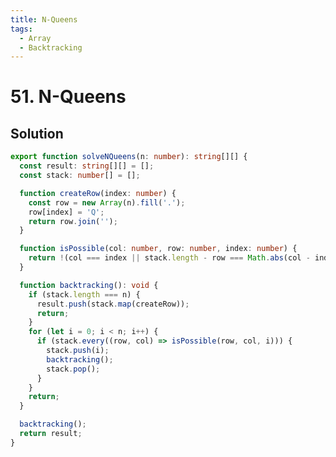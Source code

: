 ```yaml
---
title: N-Queens
tags:
  - Array
  - Backtracking
---
```


# 51. N-Queens

<Badges>
  <LevelBadge level="hard" />
  <TopicBadge name="Array" slug="array" />
  <TopicBadge name="Backtracking" slug="backtracking" />
</Badges>

## Solution

```typescript filename="solution.ts" copy
export function solveNQueens(n: number): string[][] {
  const result: string[][] = [];
  const stack: number[] = [];

  function createRow(index: number) {
    const row = new Array(n).fill('.');
    row[index] = 'Q';
    return row.join('');
  }

  function isPossible(col: number, row: number, index: number) {
    return !(col === index || stack.length - row === Math.abs(col - index));
  }

  function backtracking(): void {
    if (stack.length === n) {
      result.push(stack.map(createRow));
      return;
    }
    for (let i = 0; i < n; i++) {
      if (stack.every((row, col) => isPossible(row, col, i))) {
        stack.push(i);
        backtracking();
        stack.pop();
      }
    }
    return;
  }

  backtracking();
  return result;
}
```

<ProblemLink
  codingSite="leetcode"
  href="https://leetcode.com/problems/n-queens/"
  title="N-Queens"
/>
